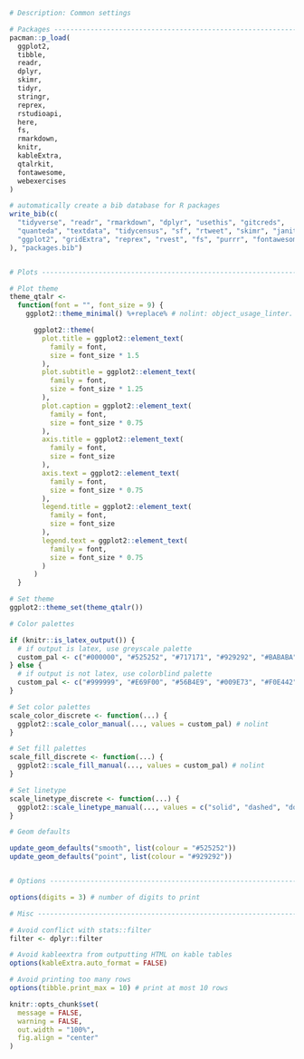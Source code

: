 ```r
# Description: Common settings

# Packages ---------------------------------------------------------------
pacman::p_load(
  ggplot2,
  tibble,
  readr,
  dplyr,
  skimr,
  tidyr,
  stringr,
  reprex,
  rstudioapi,
  here,
  fs,
  rmarkdown,
  knitr,
  kableExtra,
  qtalrkit,
  fontawesome,
  webexercises
)

# automatically create a bib database for R packages
write_bib(c(
  "tidyverse", "readr", "rmarkdown", "dplyr", "usethis", "gitcreds",
  "quanteda", "textdata", "tidycensus", "sf", "rtweet", "skimr", "janitor",
  "ggplot2", "gridExtra", "reprex", "rvest", "fs", "purrr", "fontawesome", "webexercises", "corpora", "knitr", "kableExtra" # nolint: line_length_linter.
), "packages.bib")


# Plots ------------------------------------------------------------------

# Plot theme
theme_qtalr <-
  function(font = "", font_size = 9) {
    ggplot2::theme_minimal() %+replace% # nolint: object_usage_linter.

      ggplot2::theme(
        plot.title = ggplot2::element_text(
          family = font,
          size = font_size * 1.5
        ),
        plot.subtitle = ggplot2::element_text(
          family = font,
          size = font_size * 1.25
        ),
        plot.caption = ggplot2::element_text(
          family = font,
          size = font_size * 0.75
        ),
        axis.title = ggplot2::element_text(
          family = font,
          size = font_size
        ),
        axis.text = ggplot2::element_text(
          family = font,
          size = font_size * 0.75
        ),
        legend.title = ggplot2::element_text(
          family = font,
          size = font_size
        ),
        legend.text = ggplot2::element_text(
          family = font,
          size = font_size * 0.75
        )
      )
  }

# Set theme
ggplot2::theme_set(theme_qtalr())

# Color palettes

if (knitr::is_latex_output()) {
  # if output is latex, use greyscale palette
  custom_pal <- c("#000000", "#525252", "#717171", "#929292", "#BABABA", "#DADADA") # print palette # nolint: line_length_linter.
} else {
  # if output is not latex, use colorblind palette
  custom_pal <- c("#999999", "#E69F00", "#56B4E9", "#009E73", "#F0E442", "#0072B2", "#D55E00", "#CC79A7") # colorblind palette #nolint
}

# Set color palettes
scale_color_discrete <- function(...) {
  ggplot2::scale_color_manual(..., values = custom_pal) # nolint
}

# Set fill palettes
scale_fill_discrete <- function(...) {
  ggplot2::scale_fill_manual(..., values = custom_pal) # nolint
}

# Set linetype
scale_linetype_discrete <- function(...) {
  ggplot2::scale_linetype_manual(..., values = c("solid", "dashed", "dotted", "dotdash", "longdash", "twodash")) # nolint
}

# Geom defaults

update_geom_defaults("smooth", list(colour = "#525252"))
update_geom_defaults("point", list(colour = "#929292"))


# Options ----------------------------------------------------------------

options(digits = 3) # number of digits to print

# Misc -------------------------------------------------------------------

# Avoid conflict with stats::filter
filter <- dplyr::filter

# Avoid kableextra from outputting HTML on kable tables
options(kableExtra.auto_format = FALSE)

# Avoid printing too many rows
options(tibble.print_max = 10) # print at most 10 rows

knitr::opts_chunk$set(
  message = FALSE,
  warning = FALSE,
  out.width = "100%",
  fig.align = "center"
)
```

